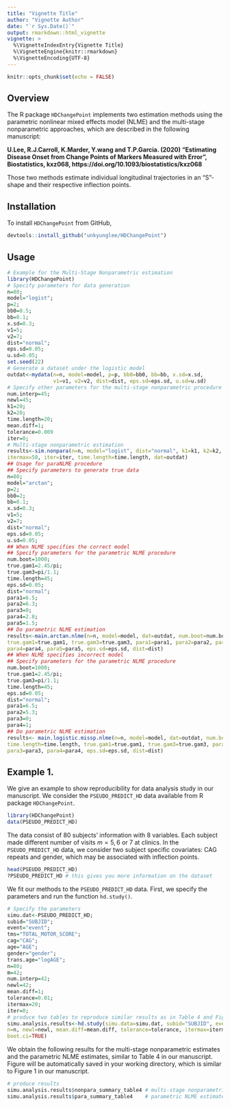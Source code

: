 ```yaml
---
title: "Vignette Title"
author: "Vignette Author"
date: "`r Sys.Date()`"
output: rmarkdown::html_vignette
vignette: >
  %\VignetteIndexEntry{Vignette Title}
  %\VignetteEngine{knitr::rmarkdown}
  %\VignetteEncoding{UTF-8}
---
```


```r
knitr::opts_chunk$set(echo = FALSE)
```

## Overview
The R package `HDChangePoint` implements two estimation methods using the parametric nonlinear mixed effects model (NLME) and the multi-stage nonparametric approaches, which are described in the following manuscript: 
  
  **U.Lee, R.J.Carroll, K.Marder, Y.wang and T.P.Garcia. (2020) "Estimating Disease Onset from Change Points of Markers Measured with Error", Biostatistics, kxz068, https://doi.org/10.1093/biostatistics/kxz068**
  
  Those two methods estimate individual longitudinal trajectories in an "S"-shape and their respective inflection points.


## Installation 

To install `HDChangePoint` from GitHub,
```r
devtools::install_github("unkyunglee/HDChangePoint")
```

## Usage
```r
# Example for the Multi-Stage Nonparametric estimation
library(HDChangePoint)
# Specify parameters for data generation
n=80;
model="logist";
p=2;
bb0=0.5;
bb=0.1;
x.sd=0.3;
v1=5;
v2=7;
dist="normal";
eps.sd=0.05;
u.sd=0.05;
set.seed(22)
# Generate a dataset under the logistic model
outdat<-mydata(n=n, model=model, p=p, bb0=bb0, bb=bb, x.sd=x.sd, 
               v1=v1, v2=v2, dist=dist, eps.sd=eps.sd, u.sd=u.sd)
# Specify other parameters for the multi-stage nonparametric procedure
num.interp=45;
newl=45;
k1=20;
k2=20;
time.length=20;
mean.diff=1;
tolerance=0.009
iter=0;
# Multi-stage nonparametric estimation
results<-sim.nonpara(n=n, model="logist", dist="normal", k1=k1, k2=k2, num.interp=num.interp, newl=newl, eps.sd=eps.sd, mean.diff=1, tolerance=tolerance,
itermax=50, iter=iter, time.length=time.length, dat=outdat)
## Usage for paraNLME procedure
## Specify parameters to generate true data
n=80;
model="arctan";
p=2;
bb0=2;
bb=0.1;
x.sd=0.3;
v1=5;
v2=7;
dist="normal";
eps.sd=0.05;
u.sd=0.05;
## When NLME specifies the correct model
## Specify parameters for the parametric NLME procedure
num.boot=1000;
true.gam1=2.45/pi;
true.gam3=pi/1.1;
time.length=45;
eps.sd=0.05;
dist="normal";
para1=6.5;
para2=6.3;
para3=0;
para4=2.8;
para5=1.5;
## Do parametric NLME estimation
results<-main.arctan.nlme(n=n, model=model, dat=outdat, num.boot=num.boot, time.length=time.length,
true.gam1=true.gam1, true.gam3=true.gam3, para1=para1, para2=para2, para3=para3,
para4=para4, para5=para5, eps.sd=eps.sd, dist=dist)
## When NLME specifies incorrect model
## Specify parameters for the parametric NLME procedure
num.boot=1000;
true.gam1=2.45/pi;
true.gam3=pi/1.1;
time.length=45;
eps.sd=0.05;
dist="normal";
para1=6.5;
para2=5.3;
para3=0;
para4=1;
## Do parametric NLME estimation
results<- main.logistic.missp.nlme(n=n, model=model, dat=outdat, num.boot=num.boot,
time.length=time.length, true.gam1=true.gam1, true.gam3=true.gam3, para1=para1,para2=para2,
para3=para3, para4=para4, eps.sd=eps.sd, dist=dist)
```
## Example 1. 

We give an example to show reproducibility for data analysis study in our manuscript. We consider the `PSEUDO_PREDICT_HD` data available from R package `HDChangePoint`. 

```r
library(HDChangePoint)
data(PSEUDO_PREDICT_HD)
```



The data consist of 80 subjects' information with 8 variables. Each subject made different number of visits $m=5,6$ or $7$ at clinics. In the `PSEUDO_PREDICT_HD` data, we consider two subject specific covariates: CAG repeats and gender, which may be associated with inflection points.

```r
head(PSEUDO_PREDICT_HD)
?PSEUDO_PREDICT_HD # this gives you more information on the dataset
```

We fit our methods to the `PSEUDO_PREDICT_HD` data. First, we specify the parameters and run the function `hd.study()`.
  
```r
# Specify the parameters
simu.dat<-PSEUDO_PREDICT_HD;
subid="SUBJID";
event="event";
tms="TOTAL_MOTOR_SCORE";
cag="CAG";
age="AGE";
gender="gender";
trans.age="logAGE";
n=80;
m=42;
num.interp=42;
newl=42;
mean.diff=1;
tolerance=0.01;
itermax=20;
iter=0;
# produce two tables to reproduce similar results as in Table 4 and Figure 1 of our manuscript
simu.analysis.results<-hd.study(simu.data=simu.dat, subid="SUBJID", event="event", tms="TOTAL_MOTOR_SCORE", cag="CAG", age="AGE", gender="gender", trans.age="logAGE", m=m, num.interp=num.interp, 
n=n, newl=newl, mean.diff=mean.diff, tolerance=tolerance, itermax=itermax, iter=iter,     
boot.ci=TRUE)
```

We obtain the following results for the multi-stage nonparametric estimates and the parametric NLME estimates, similar to Table 4 in our manuscript. Figure will be automatically saved in your working directory, which is similar to Figure 1 in our manuscript. 
```r
# produce results
simu.analysis.results$nonpara_summary_table4 # multi-stage nonparametric estimates
simu.analysis.results$para_summary_table4    # parametric NLME estimates
```
